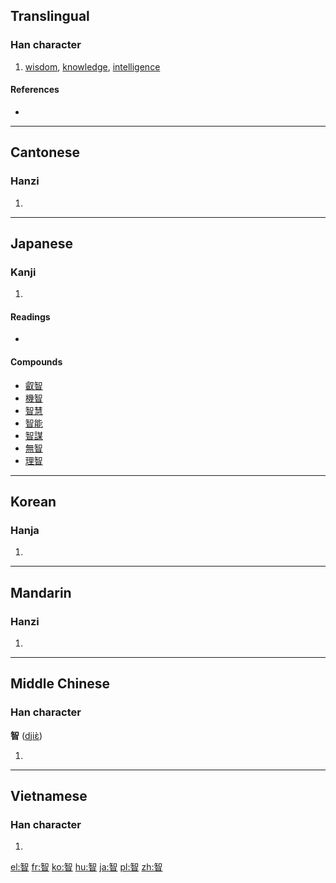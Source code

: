 ==Translingual==

===Han character===
{{Han char|rn=72|rad=日|as=08|sn=12|four=8660<sub>0</sub>|canj=人口日 (ORA)}}

# [[wisdom]], [[knowledge]], [[intelligence]]

====References====
* {{Han ref|kx=0497.150|dkj=14010|dj=0863.230|hdz=21518.150|uh=667A|ud=26234|bh=B4BC|bd=46268}}

----

==Cantonese==

===Hanzi===
{{yue-hanzi|jyut=|y=ji3}}

# {{defn|Cantonese|sort=日08}}

----

==Japanese==

===Kanji===
{{ja-kanji|grade=|rs=日08}}

# {{defn|Japanese|sort=日08}}

====Readings====
* {{ja-readings|on=[[ち]] (chi)|kun=[[ちえ]] (chie)}}

====Compounds====
* [[叡智]]
* [[機智]]
* [[智慧]]
* [[智能]]
* [[智謀]]
* [[無智]]
* [[理智]]

----

==Korean==

===Hanja===
{{ko-hanja|hangeul=[[지]]|eumhun=|rv=ji|mr=chi|y=ci}}

# {{defn|Korean|sort=日08}}

----

==Mandarin==

===Hanzi===
{{cmn-hanzi|pin=[[zhì]] ([[zhi4]])|wg=chih<sup>4</sup>}}

# {{defn|Mandarin|sort=日08}}

----

==Middle Chinese==

===Han character===
'''智''' ([[djiɛ̀]])

# {{defn|Middle Chinese|sort=日08}}

----

==Vietnamese==

===Han character===
{{vi-hantu|[[trí]]|rs=日08}}

# {{defn|Vietnamese|sort=日08}}

[[el:智]]
[[fr:智]]
[[ko:智]]
[[hu:智]]
[[ja:智]]
[[pl:智]]
[[zh:智]]